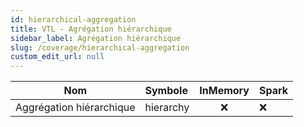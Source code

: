 ```yaml
---
id: hierarchical-aggregation
title: VTL - Agrégation hiérarchique
sidebar_label: Agrégation hiérarchique
slug: /coverage/hierarchical-aggregation
custom_edit_url: null
---
```


| Nom                      | Symbole   | InMemory | Spark |
| ------------------------ | :-------- | :------: | ----- |
| Aggrégation hiérarchique | hierarchy |   :x:    | :x:   |
